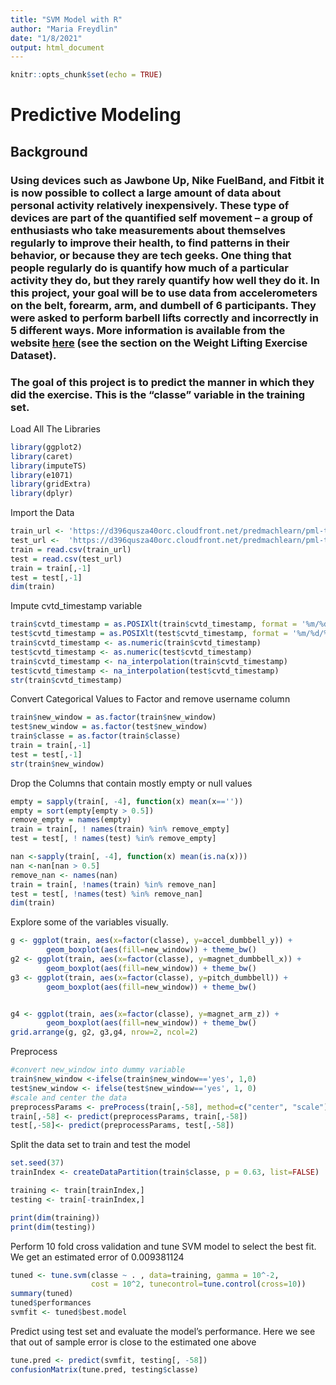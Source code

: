 ```yaml
---
title: "SVM Model with R"
author: "Maria Freydlin"
date: "1/8/2021"
output: html_document
---
```


```r
knitr::opts_chunk$set(echo = TRUE)
```

# Predictive Modeling 

## Background

### Using devices such as Jawbone Up, Nike FuelBand, and Fitbit it is now possible to collect a large amount of data about personal activity relatively inexpensively. These type of devices are part of the quantified self movement – a group of enthusiasts who take measurements about themselves regularly to improve their health, to find patterns in their behavior, or because they are tech geeks. One thing that people regularly do is quantify how much of a particular activity they do, but they rarely quantify how well they do it. In this project, your goal will be to use data from accelerometers on the belt, forearm, arm, and dumbell of 6 participants. They were asked to perform barbell lifts correctly and incorrectly in 5 different ways. More information is available from the website [here](http://groupware.les.inf.puc-rio.br/har) (see the section on the Weight Lifting Exercise Dataset). 

### The goal of this project is to predict the manner in which they did the exercise. This is the "classe" variable in the training set. 

Load All The Libraries

```r
library(ggplot2)
library(caret)
library(imputeTS)
library(e1071)
library(gridExtra)
library(dplyr)
```

Import the Data

```r
train_url <- 'https://d396qusza40orc.cloudfront.net/predmachlearn/pml-training.csv'
test_url <-  'https://d396qusza40orc.cloudfront.net/predmachlearn/pml-testing.csv'
train = read.csv(train_url)
test = read.csv(test_url)
train = train[,-1]
test = test[,-1]
dim(train)
```

Impute cvtd_timestamp variable

```r
train$cvtd_timestamp = as.POSIXlt(train$cvtd_timestamp, format = '%m/%d/%Y %H:%M')
test$cvtd_timestamp = as.POSIXlt(test$cvtd_timestamp, format = '%m/%d/%Y %H:%M')
train$cvtd_timestamp <- as.numeric(train$cvtd_timestamp)
test$cvtd_timestamp <- as.numeric(test$cvtd_timestamp)
train$cvtd_timestamp <- na_interpolation(train$cvtd_timestamp)
test$cvtd_timestamp <- na_interpolation(test$cvtd_timestamp)
str(train$cvtd_timestamp)
```

Convert Categorical Values to Factor and remove username column

```r
train$new_window = as.factor(train$new_window)
test$new_window = as.factor(test$new_window)
train$classe = as.factor(train$classe)
train = train[,-1]
test = test[,-1]
str(train$new_window)
```

Drop the Columns that contain mostly empty or null values

```r
empty = sapply(train[, -4], function(x) mean(x==''))
empty = sort(empty[empty > 0.5])
remove_empty = names(empty)
train = train[, ! names(train) %in% remove_empty]
test = test[, ! names(test) %in% remove_empty]

nan <-sapply(train[, -4], function(x) mean(is.na(x)))
nan <-nan[nan > 0.5]
remove_nan <- names(nan)
train = train[, !names(train) %in% remove_nan]
test = test[, !names(test) %in% remove_nan]
dim(train)
```

Explore some of the variables visually.

```r
g <- ggplot(train, aes(x=factor(classe), y=accel_dumbbell_y)) + 
        geom_boxplot(aes(fill=new_window)) + theme_bw()
g2 <- ggplot(train, aes(x=factor(classe), y=magnet_dumbbell_x)) + 
        geom_boxplot(aes(fill=new_window)) + theme_bw()
g3 <- ggplot(train, aes(x=factor(classe), y=pitch_dumbbell)) + 
        geom_boxplot(aes(fill=new_window)) + theme_bw()


g4 <- ggplot(train, aes(x=factor(classe), y=magnet_arm_z)) + 
        geom_boxplot(aes(fill=new_window)) + theme_bw()
grid.arrange(g, g2, g3,g4, nrow=2, ncol=2)
```

Preprocess

```r
#convert new_window into dummy variable
train$new_window <-ifelse(train$new_window=='yes', 1,0)
test$new_window <- ifelse(test$new_window=='yes', 1, 0)
#scale and center the data
preprocessParams <- preProcess(train[,-58], method=c("center", "scale"))
train[,-58] <- predict(preprocessParams, train[,-58])
test[,-58]<- predict(preprocessParams, test[,-58])
```

Split the data set to train and test the model

```r
set.seed(37)
trainIndex <- createDataPartition(train$classe, p = 0.63, list=FALSE)

training <- train[trainIndex,]
testing <- train[-trainIndex,]

print(dim(training))
print(dim(testing))
```

Perform 10 fold cross validation and tune SVM model to select the best fit. We get an estimated error of 0.009381124

```r
tuned <- tune.svm(classe ~ . , data=training, gamma = 10^-2, 
                  cost = 10^2, tunecontrol=tune.control(cross=10))
summary(tuned)
tuned$performances
svmfit <- tuned$best.model
```

Predict using test set and evaluate the model's performance. Here we see that out of sample error is close to the estimated one above

```r
tune.pred <- predict(svmfit, testing[, -58])
confusionMatrix(tune.pred, testing$classe)
```